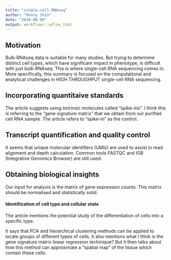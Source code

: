 ---
title: "single-cell-RNAseq"
author: "Denny Shin"
date: "2018-08-06"
output: workflowr::wflow_html
---


## **Motivation**

Bulk-RNAseq data is suitable for many studies. But trying to determine distinct cell types, which have significant impact in phenotype, is difficult with just bulk-RNAseq. This is where single-cell RNA sequencing comes in. More specifically, this summary is focused on the computational and analytical challenges in HIGH THROUGHPUT single-cell RNA sequencing.


## **Incorporating quantitaive standards**

The article suggests using extrinsic molecules called "spike-ins". I think this is referring to the "gene signature matrix" that we obtain from our purified cell RNA sample. The article refers to "spike-in" as the control.

## **Transcript quantification and quality control**

It seems that unique molecular identifiers (UMIs) are used to assist in read alignment and depth calculation. Common tools FASTQC and IGB (Integrative Genomics Browser) are still used. 

## **Obtaining biological insights**

Our input for analysis is the matrix of gene expression counts. This matrix should be normalised and statistically solid.

#### **Identification of cell type and cellular state**

The article mentions the potential study of the differentiation of cells into a specific type.

It says that PCA and hierarchical clustering methods can be applied to locate groups of different types of cells. It also mentions what I think is the gene signature matrix linear regression techinique? But it then talks about how this method can approximate a "spatial map" of the tissue which contain these cells. 


